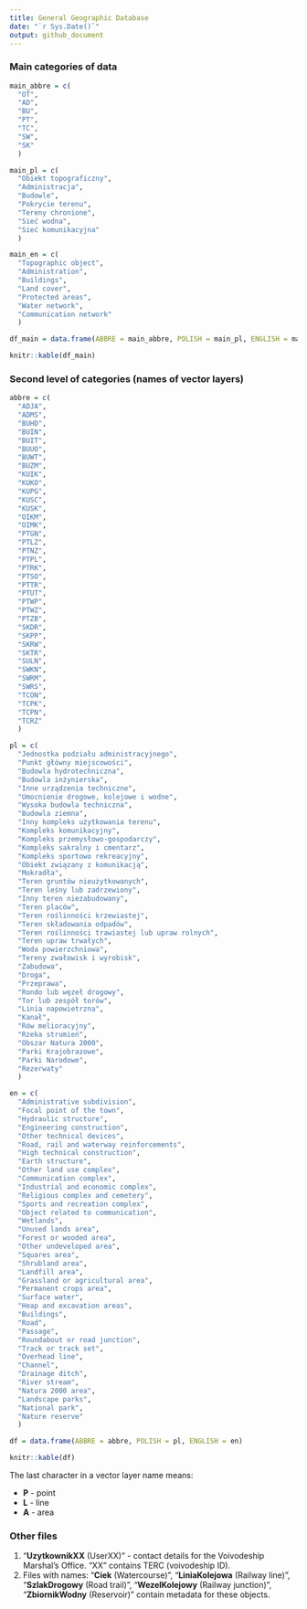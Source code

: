 ```yaml
---
title: General Geographic Database
date: "`r Sys.Date()`"
output: github_document
---
```


<!-- General Geographic Database -->
<!-- Baza Danych Obiektów Ogólnogeograficznych -->

### Main categories of data

```r
main_abbre = c(
  "OT",
  "AD",
  "BU",
  "PT",
  "TC",
  "SW",
  "SK"
  )

main_pl = c(
  "Obiekt topograficzny",
  "Administracja",
  "Budowle",
  "Pokrycie terenu",
  "Tereny chronione",
  "Sieć wodna",
  "Sieć komunikacyjna"
  )

main_en = c(
  "Topographic object",
  "Administration",
  "Buildings",
  "Land cover",
  "Protected areas",
  "Water network",
  "Communication network"
  )

df_main = data.frame(ABBRE = main_abbre, POLISH = main_pl, ENGLISH = main_en)
```

```r
knitr::kable(df_main)
```


### Second level of categories (names of vector layers)

```r
abbre = c(
  "ADJA",
  "ADMS",
  "BUHD",
  "BUIN",
  "BUIT",
  "BUUO",
  "BUWT",
  "BUZM",
  "KUIK",
  "KUKO",
  "KUPG",
  "KUSC",
  "KUSK",
  "OIKM",
  "OIMK",
  "PTGN",
  "PTLZ",
  "PTNZ",
  "PTPL",
  "PTRK",
  "PTSO",
  "PTTR",
  "PTUT",
  "PTWP",
  "PTWZ",
  "PTZB",
  "SKDR",
  "SKPP",
  "SKRW",
  "SKTR",
  "SULN",
  "SWKN",
  "SWRM",
  "SWRS",
  "TCON",
  "TCPK",
  "TCPN",
  "TCRZ"
  )

pl = c(
  "Jednostka podziału administracyjnego",
  "Punkt główny miejscowości",
  "Budowla hydrotechniczna",
  "Budowla inżynierska",
  "Inne urządzenia techniczne",
  "Umocnienie drogowe, kolejowe i wodne",
  "Wysoka budowla techniczna",
  "Budowla ziemna",
  "Inny kompleks użytkowania terenu",
  "Kompleks komunikacyjny",
  "Kompleks przemysłowo-gospodarczy",
  "Kompleks sakralny i cmentarz",
  "Kompleks sportowo rekreacyjny",
  "Obiekt związany z komunikacją",
  "Mokradła",
  "Teren gruntów nieużytkowanych",
  "Teren leśny lub zadrzewiony",
  "Inny teren niezabudowany",
  "Teren placów",
  "Teren roślinności krzewiastej",
  "Teren składowania odpadów",
  "Teren roślinności trawiastej lub upraw rolnych",
  "Teren upraw trwałych",
  "Woda powierzchniowa",
  "Tereny zwałowisk i wyrobisk",
  "Zabudowa",
  "Droga",
  "Przeprawa",
  "Rondo lub węzeł drogowy",
  "Tor lub zespół torów",
  "Linia napowietrzna",
  "Kanał",
  "Rów melioracyjny",
  "Rzeka strumień",
  "Obszar Natura 2000",
  "Parki Krajobrazowe",
  "Parki Narodowe",
  "Rezerwaty"
  )

en = c(
  "Administrative subdivision",
  "Focal point of the town",
  "Hydraulic structure",
  "Engineering construction",
  "Other technical devices",
  "Road, rail and waterway reinforcements",
  "High technical construction",
  "Earth structure",
  "Other land use complex",
  "Communication complex",
  "Industrial and economic complex",
  "Religious complex and cemetery",
  "Sports and recreation complex",
  "Object related to communication",
  "Wetlands",
  "Unused lands area",
  "Forest or wooded area",
  "Other undeveloped area",
  "Squares area",
  "Shrubland area",
  "Landfill area",
  "Grassland or agricultural area",
  "Permanent crops area",
  "Surface water",
  "Heap and excavation areas",
  "Buildings",
  "Road",
  "Passage",
  "Roundabout or road junction",
  "Track or track set",
  "Overhead line",
  "Channel",
  "Drainage ditch",
  "River stream",
  "Natura 2000 area",
  "Landscape parks",
  "National park",
  "Nature reserve"
  )

df = data.frame(ABBRE = abbre, POLISH = pl, ENGLISH = en)
```

```r
knitr::kable(df)
```

The last character in a vector layer name means:
  
  + **P** - point
  + **L** - line
  + **A** - area

### Other files

1. "**UzytkownikXX** (UserXX)" - contact details for the Voivodeship Marshal's Office. "XX" contains TERC (voivodeship ID).
2. Files with names: "**Ciek** (Watercourse)", "**LiniaKolejowa** (Railway line)", "**SzlakDrogowy** (Road trail)", "**WezelKolejowy** (Railway junction)", "**ZbiornikWodny** (Reservoir)" contain metadata for these objects.
